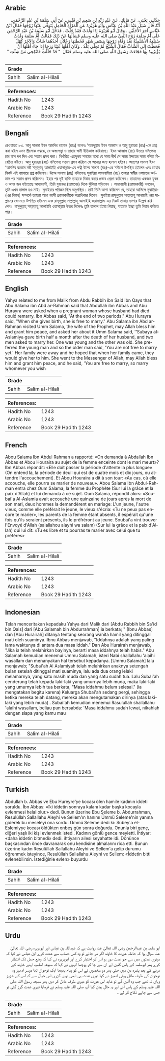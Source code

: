 ## Arabic


<div dir="rtl" lang="ar" style={{fontSize:'larger',backgroundColor:'#f8f9fa',padding:20}}>
حَدَّثَنِي يَحْيَى، عَنْ مَالِكٍ، عَنْ عَبْدِ رَبِّهِ بْنِ سَعِيدِ بْنِ قَيْسٍ، عَنْ أَبِي سَلَمَةَ بْنِ عَبْدِ الرَّحْمَنِ، أَنَّهُ قَالَ سُئِلَ عَبْدُ اللَّهِ بْنُ عَبَّاسٍ وَأَبُو هُرَيْرَةَ عَنِ الْمَرْأَةِ الْحَامِلِ يُتَوَفَّى عَنْهَا زَوْجُهَا فَقَالَ ابْنُ عَبَّاسٍ آخِرَ الأَجَلَيْنِ ‏.‏ وَقَالَ أَبُو هُرَيْرَةَ إِذَا وَلَدَتْ فَقَدْ حَلَّتْ ‏.‏ فَدَخَلَ أَبُو سَلَمَةَ بْنُ عَبْدِ الرَّحْمَنِ عَلَى أُمِّ سَلَمَةَ زَوْجِ النَّبِيِّ صلى الله عليه وسلم فَسَأَلَهَا عَنْ ذَلِكَ فَقَالَتْ أُمُّ سَلَمَةَ وَلَدَتْ سُبَيْعَةُ الأَسْلَمِيَّةُ بَعْدَ وَفَاةِ زَوْجِهَا بِنِصْفِ شَهْرٍ فَخَطَبَهَا رَجُلاَنِ أَحَدُهُمَا شَابٌّ وَالآخَرُ كَهْلٌ فَحَطَّتْ إِلَى الشَّابِّ فَقَالَ الشَّيْخُ لَمْ تَحِلِّي بَعْدُ ‏.‏ وَكَانَ أَهْلُهَا غَيَبًا وَرَجَا إِذَا جَاءَ أَهْلُهَا أَنْ يُؤْثِرُوهُ بِهَا فَجَاءَتْ رَسُولَ اللَّهِ صلى الله عليه وسلم فَقَالَ ‏ "‏ قَدْ حَلَلْتِ فَانْكِحِي مَنْ شِئْتِ ‏"‏ ‏.‏
</div>
<div style={{backgroundColor:'#f8f9fa',padding:20, marginBottom: 10}}><table> <thead> <tr> <th>Grade</th> <th></th> </tr> </thead> <tbody> <tr><td>Sahih</td><td>Salim al-Hilali</td></tr></tbody></table><table> <thead> <tr> <th>References:</th> <th></th> </tr> </thead> <tbody><tr><td>Hadith No</td><td>1243</td></tr><tr><td>Arabic No</td><td>1243</td></tr><tr><td>Reference</td><td>Book 29 Hadith 1243</td></tr></tbody></table></div>

## Bengali


<div dir="ltr" lang="bn" style={{fontSize:'larger',backgroundColor:'#f8f9fa',padding:20}}>
রেওয়ায়ত ৮৩. আবু সালমা ইবন আবদির রহমান (রহঃ) বলেনঃ ‘আবদুল্লাহ ইবন আব্বাস ও আবু হুরায়রা (রাঃ)-কে প্রশ্ন করা হইল এমন স্ত্রীলোক সম্বন্ধে, যে অস্তঃসত্ত্বা ও তাহার স্বামী ইন্তিকাল করিয়াছে। ইবন আব্বাস (রাঃ) উত্তরে বলিলেনঃ চার মাস দশ দিন এবং সন্তান প্রসব করা। নির্ধারিত এতদুভয় সময়ের মধ্যে যে সময় দীর্ঘ সে সময় ইদ্দতের সময় বলিয়া বিবেচিত হইবে। আবু হুরায়রা (রাঃ) বলিলেনঃ সন্তান প্রসব করিলে সে অন্যের জন্য হালাল হইবে। অতঃপর সালমা ইবন 'আবদির রহমান নবী সাল্লাল্লাহু আলাইহি ওয়াসাল্লাম-এর পত্নী উম্মে সালমা (রাঃ)-এর সমীপে উপস্থিত হইলেন এবং তাহার নিকট এই ব্যাপারে প্রশ্ন করিলেন। উম্মে সালমা (রাঃ) বলিলেনঃ সুবাইয়া আসলামিয়া (রাঃ) তাহার স্বামীর ওফাতের অর্ধমাস পর সন্তান প্রসব করিলেন। ইহার পর দুই ব্যক্তি তাহাকে বিবাহ করার প্রস্তাব প্রেরণ করিলেন। তাহাদের একজন যুবক ও অপর জন হইতেছে আধাবয়সী, তিনি যুবকের (প্রস্তাবের) দিকে ঝুঁকিয়া পড়িলেন । আধাবয়সী (প্রস্তাবকারী) বললেন, তুমি এখন হালাল হও নাই। সুবাইয়ার পরিজন ছিল অনুপস্থিত। তাই তিনি আশা করিলেন যে, তাহারা আসিলে সুবাইয়া-(এর বিবাহ) সম্পর্কে তাহারা আধা বয়সী প্রস্তাবকারীকে অগ্রাধিকার দিবেন। সুবাইয়া রাসূলুল্লাহ সাল্লাল্লাহু আলায়হি ওয়া সাল্লামের খেদমতে উপস্থিত হইলেন এবং রাসূলুল্লাহ্ সাল্লাল্লাহু আলাইহি ওয়াসাল্লাম-এর নিকট তাহার ব্যাপার উল্লেখ করিলেন। রাসূলুল্লাহ্ সাল্লাল্লাহু আলাইহি ওয়াসাল্লাম উত্তর দিলেনঃ তুমি হালাল হইয়া গিয়াছ, যাহাকে ইচ্ছা তুমি বিবাহ করিতে পার।
</div>
<div style={{backgroundColor:'#f8f9fa',padding:20, marginBottom: 10}}><table> <thead> <tr> <th>Grade</th> <th></th> </tr> </thead> <tbody> <tr><td>Sahih</td><td>Salim al-Hilali</td></tr></tbody></table><table> <thead> <tr> <th>References:</th> <th></th> </tr> </thead> <tbody><tr><td>Hadith No</td><td>1243</td></tr><tr><td>Arabic No</td><td>1243</td></tr><tr><td>Reference</td><td>Book 29 Hadith 1243</td></tr></tbody></table></div>

## English


<div dir="ltr" lang="en" style={{fontSize:'larger',backgroundColor:'#f8f9fa',padding:20}}>
Yahya related to me from Malik from Abdu Rabbih ibn Said ibn Qays that Abu Salama ibn Abd ar-Rahman said that Abdullah ibn Abbas and Abu Hurayra were asked when a pregnant woman whose husband had died could remarry. Ibn Abbas said, "At the end of two periods." Abu Hurayra said, "When she gives birth, she is free to marry." Abu Salama ibn Abd ar-Rahman visited Umm Salama, the wife of the Prophet, may Allah bless him and grant him peace, and asked her about it Umm Salama said, ''Subaya al-Aslamiya gave birth half a month after the death of her husband, and two men asked to marry her. One was young and the other was old. She preferred the young man and so the older man said, 'You are not free to marry yet.' Her family were away and he hoped that when her family came, they would give her to him. She went to the Messenger of Allah, may Allah bless him and grant him peace, and he said, 'You are free to marry, so marry whomever you wish
</div>
<div style={{backgroundColor:'#f8f9fa',padding:20, marginBottom: 10}}><table> <thead> <tr> <th>Grade</th> <th></th> </tr> </thead> <tbody> <tr><td>Sahih</td><td>Salim al-Hilali</td></tr></tbody></table><table> <thead> <tr> <th>References:</th> <th></th> </tr> </thead> <tbody><tr><td>Hadith No</td><td>1243</td></tr><tr><td>Arabic No</td><td>1243</td></tr><tr><td>Reference</td><td>Book 29 Hadith 1243</td></tr></tbody></table></div>

## French


<div dir="ltr" lang="fr" style={{fontSize:'larger',backgroundColor:'#f8f9fa',padding:20}}>
Abou Salama Ibn Abdul Rahman a rapporté: «On demanda à Abdallah Ibn Abbas et Abou Houraira au sujet de la femme enceinte dont le mari meurt»? Ibn Abbas répondit: «Elle doit passer la période d'attente la plus longue» (On entend là, la période de deuil qui est de quatre mois et dix jours, ou attendre l'accouchement). Et Abou Houraira a dit à son tour: «Au cas, où elle accouche, elle pourra se marier de nouveau». Abou Salama Ibn Abdul-Rahman entra chez Oum Salama, la femme du Prophète (Sur lui la grâce et la paix d'Allah) et lui demanda à ce sujet. Oum Salama, répondit alors: «Soubai'a Al-Aslamia avait accouché une quinzaine de jours après la mort de son mari, deux hommes la demandèrent en mariage: L'un jeune, l'autre vieux, comme elle préférait le jeune, le vieux s'écria: «Tu ne peux pas encore te marier», les parents de la femme étant absents, il espérait qu'une fois qu'ils seraient présents, ils le préfrèront au jeune. Soubai'a vint trouver l'Envoyé d'Allah (salallahou alayhi wa salam) (Sur lui la grâce et la paix d'Allah) qui lui dit: «Tu es libre et tu pourras te marier avec celui que tu préfères»
</div>
<div style={{backgroundColor:'#f8f9fa',padding:20, marginBottom: 10}}><table> <thead> <tr> <th>Grade</th> <th></th> </tr> </thead> <tbody> <tr><td>Sahih</td><td>Salim al-Hilali</td></tr></tbody></table><table> <thead> <tr> <th>References:</th> <th></th> </tr> </thead> <tbody><tr><td>Hadith No</td><td>1243</td></tr><tr><td>Arabic No</td><td>1243</td></tr><tr><td>Reference</td><td>Book 29 Hadith 1243</td></tr></tbody></table></div>

## Indonesian


<div dir="ltr" lang="id" style={{fontSize:'larger',backgroundColor:'#f8f9fa',padding:20}}>
Telah menceritakan kepadaku Yahya dari Malik dari [Abdu Rabbih bin Sa'id bin Qais] dari [Abu Salamah bin Abdurrahman] ia berkata; " [Ibnu Abbas] dan [Abu Hurairah] ditanya tentang seorang wanita hamil yang ditinggal mati oleh suaminya. Ibnu Abbas menjawab, "Iddahnya adalah yang paling lama waktunya di antara dua masa iddah." Dan Abu Hurairah menjawab, "Jika ia telah melahirkan bayinya, berarti masa iddahnya telah habis." Abu Salamah kemudian menemui Ummu Salamah, isteri Nabi shallallahu 'alaihi wasallam dan menanyakan hal tersebut kepadanya. [Ummu Salamah] lalu menjawab; "Subai'ah Al Aslamiyah telah melahirkan anaknya setengah bulan setelah ditinggal mati suaminya, lalu ada dua orang lelaki melamarnya, yang satu masih muda dan yang satu sudah tua. Lalu Subai'ah cenderung telah kepada laki-laki yang umurnya lebih muda, maka laki-laki yang umurnya lebih tua berkata, "Masa iddahmu belum selesai." (ia mengatakan begitu karena) Keluarga Shubai'ah sedang pergi, sehingga ketika mereka telah datang, mereka akan mengutamakan dirinya (atas laki-laki yang lebih muda) . Subai'ah kemudian menemui Rasulullah shallallahu 'alaihi wasallam, beliau pun bersabda: 'Masa iddahmu sudah lewat, nikahlah dengan siapa yang kamu mau
</div>
<div style={{backgroundColor:'#f8f9fa',padding:20, marginBottom: 10}}><table> <thead> <tr> <th>Grade</th> <th></th> </tr> </thead> <tbody> <tr><td>Sahih</td><td>Salim al-Hilali</td></tr></tbody></table><table> <thead> <tr> <th>References:</th> <th></th> </tr> </thead> <tbody><tr><td>Hadith No</td><td>1243</td></tr><tr><td>Arabic No</td><td>1243</td></tr><tr><td>Reference</td><td>Book 29 Hadith 1243</td></tr></tbody></table></div>

## Turkish


<div dir="ltr" lang="tr" style={{fontSize:'larger',backgroundColor:'#f8f9fa',padding:20}}>
Abdullah b. Abbas ve Ebu Hureyre'ye kocası ölen hamile kadının iddeti soruldu. İbn Abbas: «îki iddetin sonraya kalanı kadar başka kocayla evlenmesi helal olur.» dedi. Bunun üzerine Ebu Seleme b. Abdurrahman, Resulüllah Sallallahu Aleyhi ve Sellem'ın hanımı Ümmü Seleme'nin yanına giderek bu meseleyi ona sordu. Ümmü Seleme dedi ki: Sübey'a el-Eslemiyye kocası öldükten onbeş gün sonra doğurdu. Onunla biri genç, diğeri yaşlı iki kişi evlenmek is­tedi. Kadının gönlü gence meyletti. İhtiyar: «daha iddetin bitmedi» dedi. ihtiyarın ailesi seyahatte idi. Dönünce başkasından önce davranarak onu kendisine almalarını rica etti. Bunun üzerine kadın Resulüllah Sallallahu Aleyhi ve Sellem'a gelip durumu öğrenmek isteyince, Resulüllah Sallallahu Aleyhi ve Sellem: «İddetin bitti evlenebilirsin. İstediğinle evlen» buyurdu
</div>
<div style={{backgroundColor:'#f8f9fa',padding:20, marginBottom: 10}}><table> <thead> <tr> <th>Grade</th> <th></th> </tr> </thead> <tbody> <tr><td>Sahih</td><td>Salim al-Hilali</td></tr></tbody></table><table> <thead> <tr> <th>References:</th> <th></th> </tr> </thead> <tbody><tr><td>Hadith No</td><td>1243</td></tr><tr><td>Arabic No</td><td>1243</td></tr><tr><td>Reference</td><td>Book 29 Hadith 1243</td></tr></tbody></table></div>

## Urdu


<div dir="rtl" lang="ur" style={{fontSize:'larger',backgroundColor:'#f8f9fa',padding:20}}>
ابو سلمہ بن عبدالرحمن رضی اللہ تعالیٰ عنہ روایت ہے کہ عبداللہ بن عباس اور ابوہریرہ رضی اللہ تعالیٰ عنہ سوال ہوا کہ حاملہ عورت کا خاوند اگر مر جائے تو وہ کس حساب سے عدت کرے ابن عباس نے کہا کہ دونوں عدتوں میں سے جو عدت دور ہو اس کو اختیار کرے اور ابوہریرہ نے کہا کہ وضع حمل تک انتطار کرے پھر ابوسلمہ کے پاس گئیں اور ان سے جا کر پوچھا انہوں نے کہا کہ سبیعہ اسلمیہ اپنے خاوند کے مرنے کے بعد پندرہ دن میں جنی پھر دو شخصوں نے اس کو پیام بھیجا ایک نوجوان تھا دوسر ادھیڑ وہ نوجوان کی طرف مائل ہوئی ادھیڑ نے کہا تیری عدت ہی ابھی نہیں گزری اس خیال سے کہ اس کے عزیز وہاں نہ تھے جب وہ آئیں گے تو شاید اس عورت کو میری طرف مائل کر دیں پھر سبیعہ رسول اللہ صلی اللہ علیہ وسلم کے پاس آئی اور یہ حال بیان کیا آپ صلی اللہ علیہ وسلم نے فرمایا تیری عدت گرز گئی تو جس سے چاہے نکاح کر لے ۔
</div>
<div style={{backgroundColor:'#f8f9fa',padding:20, marginBottom: 10}}><table> <thead> <tr> <th>Grade</th> <th></th> </tr> </thead> <tbody> <tr><td>Sahih</td><td>Salim al-Hilali</td></tr></tbody></table><table> <thead> <tr> <th>References:</th> <th></th> </tr> </thead> <tbody><tr><td>Hadith No</td><td>1243</td></tr><tr><td>Arabic No</td><td>1243</td></tr><tr><td>Reference</td><td>Book 29 Hadith 1243</td></tr></tbody></table></div>